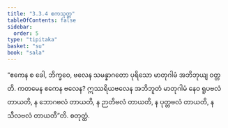 ```yaml
---
title: "3.3.4 ဧကသုတ္တ"
tableOfContents: false
sidebar:
  order: 5
type: "tipitaka"
basket: "su"
book: "sala"
---
```



<DynamicBreadcrumb />

<Division number="307" book="sala">

<Paragraph number="1305" book="sala">
“ဧကေန စ ခေါ, ဘိက္ခဝေ, ဗလေန သမန္နာဂတော ပုရိသော မာတုဂါမံ အဘိဘုယျ ဝတ္တတိ. ကတမေန ဧကေန ဗလေန? ဣဿရိယဗလေန အဘိဘူတံ မာတုဂါမံ နေဝ ရူပဗလံ တာယတိ, န ဘောဂဗလံ တာယတိ, န ဉာတိဗလံ တာယတိ, န ပုတ္တဗလံ တာယတိ, န သီလဗလံ တာယတီ”တိ.

</Paragraph>
</Division>

<Paragraph number="1306" type="center" book="sala">
စတုတ္ထံ.
</Paragraph>